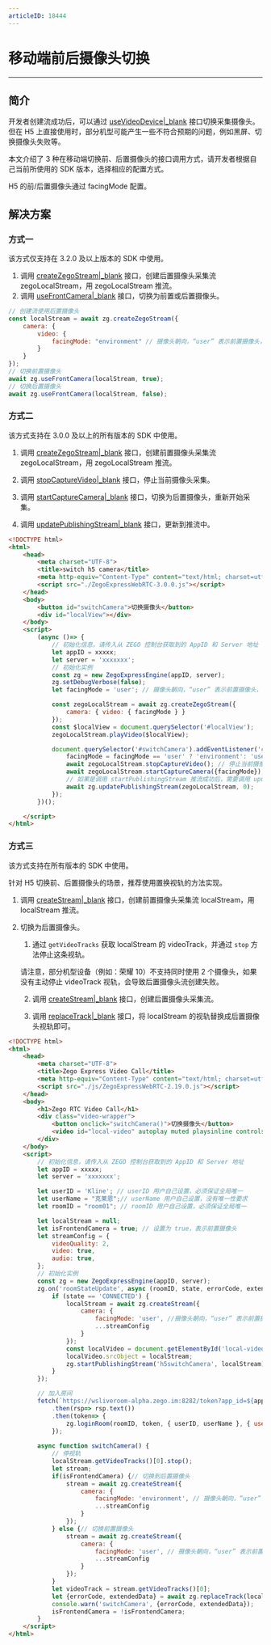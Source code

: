 ```yaml
---
articleID: 18444
---
```

# 移动端前后摄像头切换

- - -

## 简介

开发者创建流成功后，可以通过 [useVideoDevice\|_blank](@useVideoDevice) 接口切换采集摄像头。但在 H5 上直接使用时，部分机型可能产生一些不符合预期的问题，例如黑屏、切换摄像头失败等。

本文介绍了 3 种在移动端切换前、后置摄像头的接口调用方式，请开发者根据自己当前所使用的 SDK 版本，选择相应的配置方式。

<div class="mk-warning">

H5 的前/后置摄像头通过 facingMode 配置。
</div>

## 解决方案

### 方式一

<div class="mk-hint">

该方式仅支持在 3.2.0 及以上版本的 SDK 中使用。
</div>

1. 调用 [createZegoStream\|_blank](@createZegoStream) 接口，创建后置摄像头采集流 zegoLocalStream，用 zegoLocalStream 推流。
2. 调用 [useFrontCamera\|_blank](@useFrontCamera) 接口，切换为前置或后置摄像头。

```js
// 创建流使用后置摄像头
const localStream = await zg.createZegoStream({
    camera: {
        video: {
            facingMode: "environment" // 摄像头朝向，“user” 表示前置摄像头，“environment” 表示后置摄像头
        }
    }
});
// 切换前置摄像头
await zg.useFrontCamera(localStream, true);
// 切换后置摄像头
await zg.useFrontCamera(localStream, false);
```

### 方式二

<div class="mk-hint">

该方式支持在 3.0.0 及以上的所有版本的 SDK 中使用。
</div>

1. 调用 [createZegoStream\|_blank](@createZegoStream) 接口，创建前置摄像头采集流 zegoLocalStream，用 zegoLocalStream 推流。

2. 调用 [stopCaptureVideo\|_blank](@stopCaptureVideo) 接口，停止当前摄像头采集。

3. 调用 [startCaptureCamera\|_blank](@startCaptureCamera) 接口，切换为后置摄像头，重新开始采集。

4. 调用 [updatePublishingStream\|_blank](@updatePublishingStream) 接口，更新到推流中。

```html
<!DOCTYPE html>
<html>
    <head>
        <meta charset="UTF-8">
        <title>switch h5 camera</title>
        <meta http-equiv="Content-Type" content="text/html; charset=utf-8" />
        <script src="./ZegoExpressWebRTC-3.0.0.js"></script>
    </head>
    <body>
        <button id="switchCamera">切换摄像头</button>
        <div id="localView"></div>
    </body>
    <script>
        (async ()=> {
            // 初始化信息，请传入从 ZEGO 控制台获取到的 AppID 和 Server 地址
            let appID = xxxxx;
            let server = 'xxxxxxx';
            // 初始化实例
            const zg = new ZegoExpressEngine(appID, server);
            zg.setDebugVerbose(false);
            let facingMode = 'user'; // 摄像头朝向，“user” 表示前置摄像头，“environment” 表示后置摄像头

            const zegoLocalStream = await zg.createZegoStream({
                camera: { video: { facingMode } }
            });
            const $localView = document.querySelector('#localView');
            zegoLocalStream.playVideo($localView);

            document.querySelector('#switchCamera').addEventListener('click', async ()=> {
                facingMode = facingMode == 'user' ? 'environment': 'user'; // 摄像头朝向，“user” 表示前置摄像头，“environment” 表示后置摄像头
                await zegoLocalStream.stopCaptureVideo(); // 停止当前摄像头采集
                await zegoLocalStream.startCaptureCamera({facingMode}); // 重新采集
                // 如果是调用 startPublishingStream 推流成功后，需要调用 updatePublishingStream 更新到推流上去
                await zg.updatePublishingStream(zegoLocalStream, 0);
            });
        })();

    </script>
</html>
```

### 方式三

<div class="mk-hint">

该方式支持在所有版本的 SDK 中使用。
</div>

针对 H5 切换前、后置摄像头的场景，推荐使用置换视轨的方法实现。

1. 调用 [createStream\|_blank](@createStream) 接口，创建前置摄像头采集流 localStream，用 localStream 推流。

2. 切换为后置摄像头。
    
    1. 通过 `getVideoTracks` 获取 localStream 的 videoTrack，并通过 `stop` 方法停止这条视轨。

    请注意，部分机型设备（例如：荣耀 10）不支持同时使用 2 个摄像头，如果没有主动停止 videoTrack 视轨，会导致后置摄像头流创建失败。 
    
    2. 调用 [createStream\|_blank](@createStream) 接口，创建后置摄像头采集流。

    3. 调用 [replaceTrack\|_blank](@replaceTrack) 接口，将 localStream 的视轨替换成后置摄像头视轨即可。


```html
<!DOCTYPE html>
<html>
    <head>
        <meta charset="UTF-8">
        <title>Zego Express Video Call</title>
        <meta http-equiv="Content-Type" content="text/html; charset=utf-8" />
        <script src="./js/ZegoExpressWebRTC-2.19.0.js"></script>
    </head>
    <body>
        <h1>Zego RTC Video Call</h1>
        <div class="video-wrapper">
            <button onclick="switchCamera()">切换摄像头</button>
            <video id="local-video" autoplay muted playsinline controls></video>
        </div>
    </body>
    <script>
        // 初始化信息，请传入从 ZEGO 控制台获取到的 AppID 和 Server 地址
        let appID = xxxxx;
        let server = 'xxxxxxx';

        let userID = 'Kline'; // userID 用户自己设置，必须保证全局唯一
        let userName = "克莱恩";// userName 用户自己设置，没有唯一性要求
        let roomID = "room01"; // roomID 用户自己设置，必须保证全局唯一

        let localStream = null;
        let isFrontendCamera = true; // 设置为 true，表示前置摄像头
        let streamConfig = {
            videoQuality: 2,
            video: true,
            audio: true,
        };
        // 初始化实例
        const zg = new ZegoExpressEngine(appID, server);
        zg.on('roomStateUpdate', async (roomID, state, errorCode, extendedData) => {
            if (state == 'CONNECTED') {
                localStream = await zg.createStream({
                    camera: {
                        facingMode: 'user', //摄像头朝向，“user” 表示前置摄像头，“environment” 表示后置摄像头
                        ...streamConfig
                    }
                });
                const localVideo = document.getElementById('local-video');
                localVideo.srcObject = localStream;
                zg.startPublishingStream('h5switchCamera', localStream);
            }
        });

        // 加入房间
        fetch(`https://wsliveroom-alpha.zego.im:8282/token?app_id=${appID}&id_name=${userID}`)
            .then(rsp=> rsp.text())
            .then(token=> {
                zg.loginRoom(roomID, token, { userID, userName }, { userUpdate: true })
            });
        
        async function switchCamera() {
            // 停视轨
            localStream.getVideoTracks()[0].stop();
            let stream;
            if(isFrontendCamera) {// 切换到后置摄像头
                stream = await zg.createStream({
                    camera: {
                        facingMode: 'environment', // 摄像头朝向，“user” 表示前置摄像头，“environment” 表示后置摄像头
                        ...streamConfig
                    }
                });
            } else {// 切换前置摄像头
                stream = await zg.createStream({
                    camera: {
                        facingMode: 'user', // 摄像头朝向，“user” 表示前置摄像头，“environment” 表示后置摄像头
                        ...streamConfig
                    }
                });
            }
            let videoTrack = stream.getVideoTracks()[0];
            let {errorCode, extendedData} = await zg.replaceTrack(localStream, videoTrack); // errorCode == 0 成功
            console.warn('switchCamera', {errorCode, extendedData});
            isFrontendCamera = !isFrontendCamera;
        }
    </script>
</html>
```
